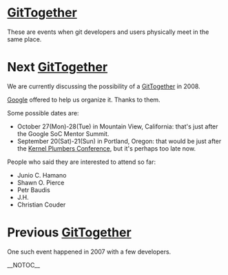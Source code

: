 = [[GitTogether]] =

These are events when git developers and users physically meet in the same place.

= Next [[GitTogether]] =

We are currently discussing the possibility of a [[GitTogether]] in 2008.

[http://google.com Google] offered to help us organize it. Thanks to them. 

Some possible dates are:

* October 27(Mon)-28(Tue) in Mountain View, California: that's just after the Google SoC Mentor Summit.
* September 20(Sat)-21(Sun) in Portland, Oregon: that would be just after the [http://linuxplumbersconf.org/ Kernel Plumbers Conference], but it's perhaps too late now.

People who said they are interested to attend so far:

* Junio C. Hamano
* Shawn O. Pierce
* Petr Baudis
* J.H.
* Christian Couder

= Previous [[GitTogether]] =

One such event happened in 2007 with a few developers.

__NOTOC__